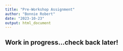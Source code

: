 ```yaml
---
title: "Pre-Workshop Assignment"
author: "Bonnie Robert"
date: "2023-10-23"
output: html_document
---
```


## Work in progress...check back later!